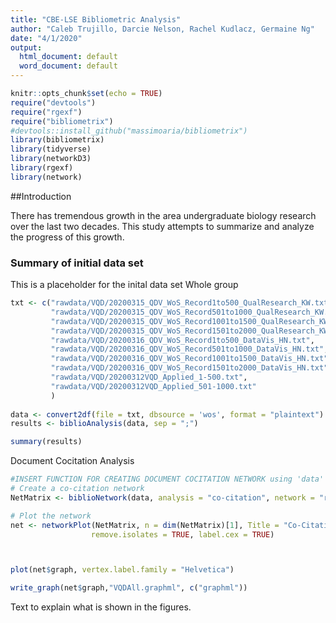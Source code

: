 ```yaml
---
title: "CBE-LSE Bibliometric Analysis"
author: "Caleb Trujillo, Darcie Nelson, Rachel Kudlacz, Germaine Ng"
date: "4/1/2020"
output:
  html_document: default
  word_document: default
---
```


```r
knitr::opts_chunk$set(echo = TRUE)
require("devtools")
require("rgexf")
require("bibliometrix")
#devtools::install_github("massimoaria/bibliometrix")
library(bibliometrix)
library(tidyverse)
library(networkD3)
library(rgexf)
library(network)
```

##Introduction

There has tremendous growth in the area undergraduate biology research over the last two decades. This study attempts to summarize and analyze the progress of this growth. 

### Summary of initial data set
This is a placeholder for the inital data set
Whole group
```r
txt <- c("rawdata/VQD/20200315_QDV_WoS_Record1to500_QualResearch_KW.txt",
         "rawdata/VQD/20200315_QDV_WoS_Record501to1000_QualResearch_KW.txt",
         "rawdata/VQD/20200315_QDV_WoS_Record1001to1500_QualResearch_KW.txt",
         "rawdata/VQD/20200315_QDV_WoS_Record1501to2000_QualResearch_KW.txt",
         "rawdata/VQD/20200316_QDV_WoS_Record1to500_DataVis_HN.txt",
         "rawdata/VQD/20200316_QDV_WoS_Record501to1000_DataVis_HN.txt",
         "rawdata/VQD/20200316_QDV_WoS_Record1001to1500_DataVis_HN.txt",
         "rawdata/VQD/20200316_QDV_WoS_Record1501to2000_DataVis_HN.txt",
         "rawdata/VQD/20200312VQD_Applied_1-500.txt",
         "rawdata/VQD/20200312VQD_Applied_501-1000.txt"
         )
         
data <- convert2df(file = txt, dbsource = 'wos', format = "plaintext")
results <- biblioAnalysis(data, sep = ";")

summary(results)
```


Document Cocitation Analysis
```r
#INSERT FUNCTION FOR CREATING DOCUMENT COCITATION NETWORK using 'data' file
# Create a co-citation network
NetMatrix <- biblioNetwork(data, analysis = "co-citation", network = "references", sep = ";")

# Plot the network
net <- networkPlot(NetMatrix, n = dim(NetMatrix)[1], Title = "Co-Citation Network Qualitative Research with at least 8 co-citations", type = "auto", size = 0.1, size.cex = TRUE, remove.multiple=TRUE, labelsize = 1, edgesize = 1, edges.min = 3, label.n = 10, cluster = "louvain", #halo = TRUE, weighted = TRUE,
                  remove.isolates = TRUE, label.cex = TRUE)



plot(net$graph, vertex.label.family = "Helvetica")

write_graph(net$graph,"VQDAll.graphml", c("graphml"))
```
Text to explain what is shown in the figures.



